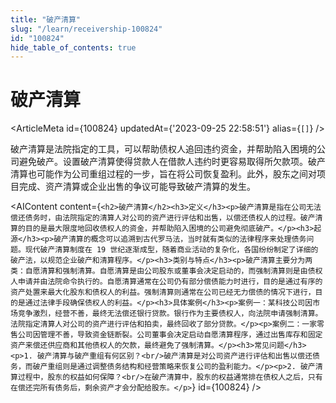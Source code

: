 ```yaml
---
title: "破产清算"
slug: "/learn/receivership-100824"
id: "100824"
hide_table_of_contents: true
---
```



# 破产清算

<ArticleMeta id={100824} updatedAt={'2023-09-25 22:58:51'} alias={`[]`} />
<div className='border-solid border-b border-t-0 my-4 border-[var(--ifm-color-gray-300)]' />

破产清算是法院指定的工具，可以帮助债权人追回违约资金，并帮助陷入困境的公司避免破产。设置破产清算使得贷款人在借款人违约时更容易取得所欠款项。破产清算也可能作为公司重组过程的一步，旨在将公司恢复盈利。此外，股东之间对项目完成、资产清算或企业出售的争议可能导致破产清算的发生。

<AIContent content={`<h2>破产清算</h2><h3>定义</h3><p>破产清算是指在公司无法偿还债务时，由法院指定的清算人对公司的资产进行评估和出售，以偿还债权人的过程。破产清算的目的是最大限度地回收债权人的资金，并帮助陷入困境的公司避免彻底破产。</p><h3>起源</h3><p>破产清算的概念可以追溯到古代罗马法，当时就有类似的法律程序来处理债务问题。现代破产清算制度在 19 世纪逐渐成型，随着商业活动的复杂化，各国纷纷制定了详细的破产法，以规范企业破产和清算程序。</p><h3>类别与特点</h3><p>破产清算主要分为两类：自愿清算和强制清算。自愿清算是由公司股东或董事会决定启动的，而强制清算则是由债权人申请并由法院命令执行的。自愿清算通常在公司仍有部分偿债能力时进行，目的是通过有序的资产处置来最大化股东和债权人的利益。强制清算则通常在公司已经无力偿债的情况下进行，目的是通过法律手段确保债权人的利益。</p><h3>具体案例</h3><p>案例一：某科技公司因市场竞争激烈，经营不善，最终无法偿还银行贷款。银行作为主要债权人，向法院申请强制清算。法院指定清算人对公司的资产进行评估和拍卖，最终回收了部分贷款。</p><p>案例二：一家零售公司因管理不善，导致资金链断裂。公司董事会决定启动自愿清算程序，通过出售库存和固定资产来偿还供应商和其他债权人的欠款，最终避免了强制清算。</p><h3>常见问题</h3><p>1. 破产清算与破产重组有何区别？<br/>破产清算是对公司资产进行评估和出售以偿还债务，而破产重组则是通过调整债务结构和经营策略来恢复公司的盈利能力。</p><p>2. 破产清算过程中，股东的权益如何保障？<br/>在破产清算中，股东的权益通常排在债权人之后，只有在偿还完所有债务后，剩余资产才会分配给股东。</p>`} id={100824} />
